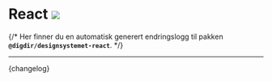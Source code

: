 

<Meta title='Changelogs/React' />

# React [![](https://img.shields.io/npm/v/@digdir/designsystemet-react?label=latest%20release&color=0051be)](https://www.npmjs.com/package/@digdir/designsystemet-react)

{/* Her finner du en automatisk generert endringslogg til pakken **`@digdir/designsystemet-react`**. */}

---

<Markdown>{changelog}</Markdown>
